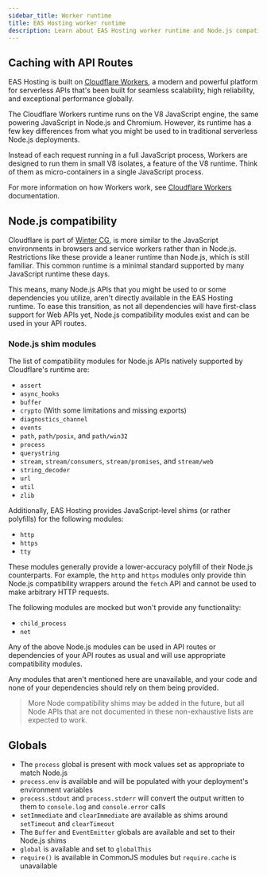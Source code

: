 ```yaml
---
sidebar_title: Worker runtime
title: EAS Hosting worker runtime
description: Learn about EAS Hosting worker runtime and Node.js compatibility.
---
```


## Caching with API Routes

EAS Hosting is built on [Cloudflare Workers](https://developers.cloudflare.com/workers/), a modern and powerful platform for serverless APIs that's been built for seamless scalability, high reliability, and exceptional performance globally.

The Cloudflare Workers runtime runs on the V8 JavaScript engine, the same powering JavaScript in Node.js and Chromium. However, its runtime has a few key differences from what you might be used to in traditional serverless Node.js deployments.

Instead of each request running in a full JavaScript process, Workers are designed to run them in small V8 isolates, a feature of the V8 runtime. Think of them as micro-containers in a single JavaScript process.

For more information on how Workers work, see [Cloudflare Workers](https://developers.cloudflare.com/workers/reference/how-workers-works/) documentation.

## Node.js compatibility

Cloudflare is part of [Winter CG](https://wintercg.org/), is more similar to the JavaScript environments in browsers and service workers rather than in Node.js. Restrictions like these provide a leaner runtime than Node.js, which is still familiar. This common runtime is a minimal standard supported by many JavaScript runtime these days.

This means, many Node.js APIs that you might be used to or some dependencies you utilize, aren't directly available in the EAS Hosting runtime. To ease this transition, as not all dependencies will have first-class support for Web APIs yet, Node.js compatibility modules exist and can be used in your API routes.

### Node.js shim modules

The list of compatibility modules for Node.js APIs natively supported by Cloudflare's runtime are:

- `assert`
- `async_hooks`
- `buffer`
- `crypto` (With some limitations and missing exports)
- `diagnostics_channel`
- `events`
- `path`, `path/posix`, and `path/win32`
- `process`
- `querystring`
- `stream`, `stream/consumers`, `stream/promises`, and `stream/web`
- `string_decoder`
- `url`
- `util`
- `zlib`

Additionally, EAS Hosting provides JavaScript-level shims (or rather polyfills) for the following modules:

- `http`
- `https`
- `tty`

These modules generally provide a lower-accuracy polyfill of their Node.js counterparts. For example, the `http` and `https` modules only provide thin Node.js compatibility wrappers around the `fetch` API and cannot be used to make arbitrary HTTP requests.

The following modules are mocked but won't provide any functionality:

- `child_process`
- `net`

Any of the above Node.js modules can be used in API routes or dependencies of your API routes as usual and will use appropriate compatibility modules.

Any modules that aren't mentioned here are unavailable, and your code and none of your dependencies should rely on them being provided.

> More Node compatibility shims may be added in the future, but all Node APIs that are not documented in these non-exhaustive lists are expected to work.

## Globals

- The `process` global is present with mock values set as appropriate to match Node.js
- `process.env` is available and will be populated with your deployment's environment variables
- `process.stdout` and `process.stderr` will convert the output written to them to `console.log` and `console.error` calls
- `setImmediate` and `clearImmediate` are available as shims around `setTimeout` and `clearTimeout`
- The `Buffer` and `EventEmitter` globals are available and set to their Node.js shims
- `global` is available and set to `globalThis`
- `require()` is available in CommonJS modules but `require.cache` is unavailable
